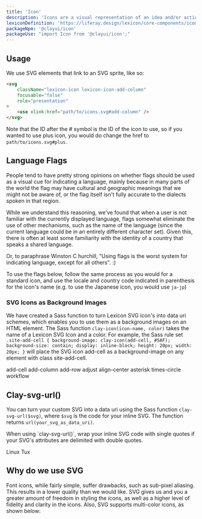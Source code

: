 ```yaml
---
title: 'Icon'
description: 'Icons are a visual representation of an idea and/or action.'
lexiconDefinition: 'https://liferay.design/lexicon/core-components/icons/'
packageNpm: '@clayui/icon'
packageUse: "import Icon from '@clayui/icon';"
---
```


## Usage

We use SVG elements that link to an SVG sprite, like so:

```html
<svg
	className="lexicon-icon lexicon-icon-add-column"
	focusable="false"
	role="presentation"
>
	<use xlink:href="path/to/icons.svg#add-column" />
</svg>
```

Note that the ID after the # symbol is the ID of the icon to use, so if you wanted to use plus icon, you would do change the href to `path/to/icons.svg#plus`.

## Language Flags

People tend to have pretty strong opinions on whether flags should be used as a visual cue for indicating a language, mainly because in many parts of the world the flag may have cultural and geographic meanings that we might not be aware of, or the flag itself isn't fully accurate to the dialects spoken in that region.

While we understand this reasoning, we've found that when a user is not familiar with the currently displayed language, flags somewhat eliminate the use of other mechanisms, such as the name of the language (since the current language could be in an entirely different character set). Given this, there is often at least some familiarity with the identity of a country that speaks a shared language.

Or, to paraphrase Winston C hurchill, "Using flags is the worst system for indicating language, except for all others". :)

To use the flags below, follow the same process as you would for a standard icon, and use the locale and country code indicated in parenthesis for the icon's name (e.g. to use the Japanese icon, you would use `ja-jp`)

### SVG Icons as Background Images

We have created a Sass function to turn Lexicon SVG icon's into data uri schemes, which enables you to use them as a background images on an HTML element. The Sass function `clay-icon(icon-name, color)` takes the name of a Lexicon SVG Icon and a color. For example, the Sass rule set `.site-add-cell { background-image: clay-icon(add-cell, #5AF); background-size: contain; display: inline-block; height: 20px; width: 20px; }` will place the SVG icon add-cell as a background-image on any element with class site-add-cell.

<span className="clay-site-add-cell clay-site-svg-bg">add-cell</span>
<span className="clay-site-add-column clay-site-svg-bg">add-column</span>
<span className="clay-site-add-row clay-site-svg-bg">add-row</span>
<span className="clay-site-adjust clay-site-svg-bg">adjust</span>
<span className="clay-site-align-center clay-site-svg-bg">align-center</span>
<span className="clay-site-asterisk clay-site-svg-bg">asterisk</span>
<span className="clay-site-svg-bg clay-site-times-circle">times-circle</span>
<span className="clay-site-svg-bg clay-site-workflow">workflow</span>

## Clay-svg-url()

You can turn your custom SVG into a data uri using the Sass function `clay-svg-url($svg)`, where `$svg` is the code for your inline SVG. The function returns `url(your_svg_as_data_uri)`.

<div className="alert alert-info">
	When using `clay-svg-url()`, wrap your inline SVG code with single quotes if
	your SVG's attributes are delimited with double quotes.
</div>

<span className="clay-site-linux-tux clay-site-svg-bg">Linux Tux</span>

## Why do we use SVG

Font icons, while fairly simple, suffer drawbacks, such as sub-pixel
aliasing. This results in a lower quality than we would like. SVG gives us
and you a greater amount of freedom in styling the icons, as well as a
higher level of fidelity and clarity in the icons. Also, SVG supports
multi-color icons, as shown below:

<div className="lexicon-icon-examples">
	<svg className="lexicon-icon lexicon-icon-asterisk">
		<use href="/images/icons/icons.svg#asterisk" />
	</svg>
	<svg className="lexicon-icon lexicon-icon-logout">
		<use href="/images/icons/icons.svg#logout" />
	</svg>
	<svg className="lexicon-icon lexicon-icon-exclamation-full">
		<use href="/images/icons/icons.svg#exclamation-full" />
	</svg>
</div>
